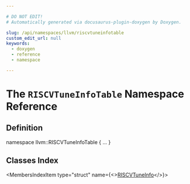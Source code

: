 ```yaml
---

# DO NOT EDIT!
# Automatically generated via docusaurus-plugin-doxygen by Doxygen.

slug: /api/namespaces/llvm/riscvtuneinfotable
custom_edit_url: null
keywords:
  - doxygen
  - reference
  - namespace

---
```





# The `RISCVTuneInfoTable` Namespace Reference

<DoxygenPage pluginConfig={pluginConfig}>



## Definition

<CodeBlock>namespace llvm::RISCVTuneInfoTable &#123; ... &#125;</CodeBlock>

## Classes Index

<MembersIndex>

<MembersIndexItem
  type="struct"
  name={<><a href="/docs/api/structs/llvm/riscvtuneinfotable/riscvtuneinfo">RISCVTuneInfo</a></>}>
</MembersIndexItem>

</MembersIndex>


</DoxygenPage>
